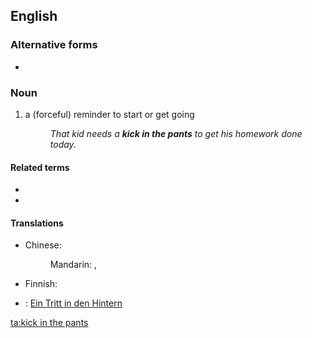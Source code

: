 ==English==

===Alternative forms===
* {{l|en|kick in the rear}}

===Noun===
{{en-noun|kicks in the pants}}

# {{lb|en|informal}} a (forceful) reminder to start or get going
#: ''That kid needs a '''kick in the pants''' to get his homework done today.''

====Related terms====
* {{l|en|kick someone in the pants}}
* {{l|en|light a fire under}}

====Translations====
{{trans-top|reminder to start}}
* Chinese:
*: Mandarin: {{t+|cmn|督促|sc=Hani}}, {{t+|cmn|激励|sc=Hani}}
{{trans-mid}}
* Finnish: {{t|fi|potku takapuoleen}}
* {{ttbc|de}}: [[Ein Tritt in den Hintern]] <!--is this idiomatic?-->
{{trans-bottom}}

[[ta:kick in the pants]]